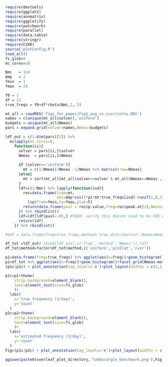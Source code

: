 ```r
require(devtools)
require(ggplot2)
require(annmatrix)
require(ggplotify)
require(patchwork)
require(parallel)
require(data.table)
require(stringr)
require(CVXR)
source('plotConfig.R')
load_all()
fs_glob=9
mc_cores=10
```

```r
Nmc   = 1e4
Amp   = 2 
fmin  = 1
fmax  = 24

f0 = 1 
df = 23 
true_freqs = f0+df*rbeta(Nmc,2,.5)

mt_all = readRDS('figs_for_paper/Fig1_aug_vs_cvxr/solns.RDS')
names = c(unique(mt_all$solver),'uniform')
budgets = unique(mt_all$Nmeas)
pars = expand.grid(solver=names,Nmeas=budgets)

ldf_out = c(1:dim(pars)[1]) %>%
  mclapply(mc.cores=9,
    function(ii){
      solver = pars[ii,]$solver       
      Nmeas  = pars[ii,]$Nmeas
      
      if (solver=='uniform'){
        mt = c(1:Nmeas)/Nmeas -1/Nmeas %>% matrix(nrow=Nmeas)
      }else{
        mt = sort(mt_all[mt_all$solver==solver & mt_all$Nmeas==Nmeas ,]$time)
      }
      ldf=c(1:Nmc) %>% lapply(function(ind){
        res=data.frame(time=mt,
                       dat=Amp*cos(2*pi*mt*true_freqs[ind]-runif(1,0,2*pi))+rnorm(length(mt))) %>% 
          lsp(from=fmin,to=fmax,plot=F)
        return(data.frame(pval = res$p.value,freq=res$peak.at[1],Nmeas=Nmeas,method=solver))
      }) %>% rbindlist()
      ldf=ldf[ldf$pval<.05,] #TODO: verify this doesnt need to be FDR corrected
      return(ldf)
    }) %>% rbindlist()

#tdf = data.frame(freq=true_freqs,method='true_distribution',Nmeas=Nmeas)

df_tot =ldf_out# rbind(ldf_out[,c('freq','method','Nmeas')],tdf)
df_tot$method=factor(df_tot$method,c('uniform','pin2lat','cvxr'))

p1=data.frame(freq=true_freqs) %>% ggplot(aes(x=freq))+geom_histogram()+xlim(c(1,24))
p2=df_tot %>% ggplot(aes(x=freq))+geom_histogram()+facet_grid(Nmeas~method)+xlim(c(1,24))
(p1c|p2c) + plot_annotation(tag_levels='A')+plot_layout(widths = c(1,1.5))

p1c=p1+theme(
    strip.background=element_blank(),
    text=element_text(size=fs_glob)
    )+
  labs(
    x='true frequency (1/day)',
    y='count'
  )
p2c=p2+theme(
    strip.background=element_blank(),
    text=element_text(size=fs_glob)
    )+
  labs(
    x='estimated frequency (1/day)',
    y='count'
  )
Fig=(p1c|p2c) + plot_annotation(tag_levels='A')+plot_layout(widths = c(1,1.5))+theme(plot.margin=margin(0,0,0,0))

ggsave(paste0(overleaf_plot_directory,'lombscargle_benchmark.png'),Fig,width = 6,height=3,device='png',dpi=600)
```



```r

```